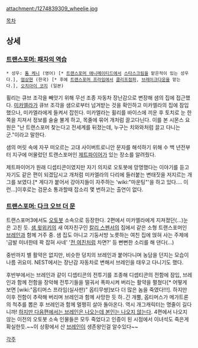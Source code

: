 attachment:/1274839309_wheelie.jpg


[[목차]]

== 상세 ==
=== [[트랜스포머: 패자의 역습(영화)|트랜스포머: 패자의 역습]] ===
 * 성우: [[톰 케니]] (영어) [* [[트랜스포머 애니메이티드]]에서 [[스타스크림(애니메이티드)|스타스크림]]을 맡은적이 있는 성우다.], [[엄상현]] (한국) [* 후에 [[트랜스포머 프라임]]에서 [[클리프점퍼(프라임)|클리프점퍼]], [[브레이크다운(프라임)|브레이크다운]]을 맡는다.], [[오치아이 코지]] (일본)
휠리는 큐브 조각을 빼앗기 위해 무선 조종 자동차 장난감으로 변장해 샘의 집에 접근했다. [[미카엘라]]가 큐브 조각을 샘으로부터 넘겨받는 것을 확인하고 미카엘라의 집에 잠입했으나, 미카엘라에게 들켜서 잡힌다. 미카엘라는 휠리를 바이스에 끼운 후 토치로 눈 한 쪽을 지져서 정보를 술술 불게 하고, 목줄에 묶어 개처럼 끌고다닌다. 이를 본 시몬스 요원은 "난 트랜스포머 찾는다고 전세계를 뒤졌는데, 누구는 치와와처럼 끌고 다니는군."이라고 말한다.

샘의 머릿 속에 자꾸 떠오르는 고대 사이버트로니안 문자를 해석하기 위해 수 백 년전부터 지구에 머물렀던 트랜스포머인 [[제트파이어(실사판)|제트파이어]]가 있는 장소를 알려줬다. 

제트파이어가 원래 디셉티콘이였지만 자기 의지로 오토봇에 망명했다는 이야기를 듣고 자기도 같은 편이 되겠답시고 개처럼 미카엘라의 다리에 들러붙는 변태짓을 저지르는 개그를 보였다.[* 게다가 붙어서 강아지들이 자주하는 'wiki:"마운팅"'을 하고 있다…. 이런…]이후로는  검문소 통과할때 잡소리 몇 번하고는 출연이 없다.

=== [[트랜스포머: 다크 오브 더 문(영화)|트랜스포머: 다크 오브 더 문]] ===
트랜스포머3에서도 [[오토봇]] 소속으로 등장한다. 2편에서 미카엘라에게 지져졌던(...)눈은 고친 듯. [[샘 윗위키]]의 새 여자친구인 [[칼리 스펜서]]의 집에서 같은 소형 트랜스포머인 [[브레인(트랜스포머)|브레인]]과 함께 거주 중. 샘 집도 아니고 기둥서방 노릇하는 여친 집에 얹혀 사는 주제에 '금발 미녀한테 꽉 잡혀 사네' '[[미카엘라 베인즈|전 여친]]처럼 차면?' 등 뻔뻔한 소리를 해 댄다(...)

중반까지 별 활약은 없지만, 비슷한 덩치의 브레인과 붙어다니며 농담을 던지는 모습이 나름 귀요미. NEST에서는 장난감 자동차로 변해서 브레인을 태우고 다니기도 했다. 

후반부에서는 브레인과 같이 디셉티콘의 전투기를 조종해 디셉티콘의 전함에 잠입, 브레인과 함께 전함을 장악해 전투기들을 떨궈서 폭파시켜 버리는 활약을 펼쳤다[* 어떻게 보면 [wiki:"옵티머스 프라임(실사판)" 옵티무쌍]보다 더 많은 놈을 죽였다!!!]. 하지만 이후 전함이 추락해 버리며 브레인과 함께 사망한 듯 하..긴 개뿔, 옵티머스가 메가트론의 척추를 뽑은 후 브레인과 함께 멀쩡히 살아 돌아온다. 역시 개그캐릭터는 명줄이 길다니까! [[트랜스포머: 사라진 시대(영화)|하지만 다음편에서는 브레인은 나오는데 본인는 나오지 않는다]]. 4편에서 나오지 않는 이전의 오토봇 소속 인물들은 모두 죽었다고 인증이 된 시점에서 이녀석도 죽은게 확실한듯.~~이 상황에서 산 [[브레인(트랜스포머)|브레인]]이 생존왕인걸 알수있다~~

[[각주]]
